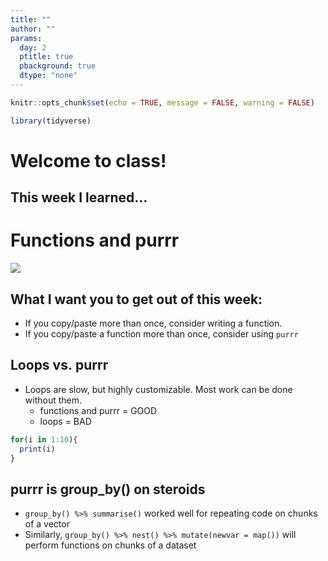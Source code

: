 ```yaml
---
title: ""
author: ""
params:
  day: 2
  ptitle: true
  pbackground: true
  dtype: "none"
---
```


```r
knitr::opts_chunk$set(echo = TRUE, message = FALSE, warning = FALSE)

library(tidyverse)
```

# Welcome to class! {data-background=#e8c35d}

## This week I learned...

# Functions and purrr {data-background=#e8c35d}

![](images/programming_cat.gif)

## What I want you to get out of this week:

- If you copy/paste more than once, consider writing a function.
- If you copy/paste a function more than once, consider using `purrr`

## Loops vs. purrr

- Loops are slow, but highly customizable. Most work can be done without them.
  - functions and purrr = GOOD
  - loops = BAD

```r
for(i in 1:10){
  print(i)
}
```

## purrr is group_by() on steroids

- `group_by() %>% summarise()` worked well for repeating code on chunks of a vector
- Similarly, `group_by() %>% nest() %>% mutate(newvar = map())` will perform functions on chunks of a dataset

